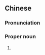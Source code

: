 {{also|龙船节}}
==Chinese==
{{zh-forms|s=龙船节|type=21}}

===Pronunciation===
{{zh-pron
|m=Lóngchuánjié
|c=lung4 syun4 zit3
|cat=pn
}}

===Proper noun===
{{zh-proper}}

# {{zh-alt-name|端午節|[[Dragon Boat Festival]]}}

{{zh-cat|Holidays}}